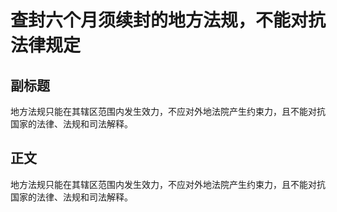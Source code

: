 # 查封六个月须续封的地方法规，不能对抗法律规定
## 副标题
地方法规只能在其辖区范围内发生效力，不应对外地法院产生约束力，且不能对抗国家的法律、法规和司法解释。
## 正文
地方法规只能在其辖区范围内发生效力，不应对外地法院产生约束力，且不能对抗国家的法律、法规和司法解释。